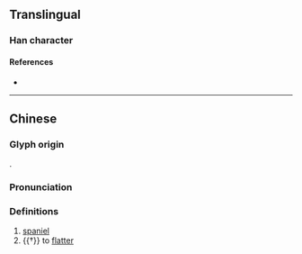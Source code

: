 {{character info}}
==Translingual==

===Han character===
{{Han char|rn=94|rad=犬|as=12|asc=11|sn=15|snc=14|four=44286|canj=KHTLC|ids=⿰犭黄}}

====References====
* {{Han ref|kx=0718.130|dkj=20676|dj=1129.260|hdz=21367.150|uh=735A|ud=29530|bh=E67D|bd=59005}}

----

==Chinese==
{{zh-forms|s=獚}}

===Glyph origin===
{{Han etym}}
{{Han compound|犬|alt1=犭|黃|ls=psc|c1=s|c2=p|t1=dog}}.

===Pronunciation===
{{zh-pron
|m=huáng
|c=wong4
|mc=y
|oc=y
|cat=n,v
}}

===Definitions===
{{zh-hanzi}}

# [[spaniel]]
# {{†}} to [[flatter]]